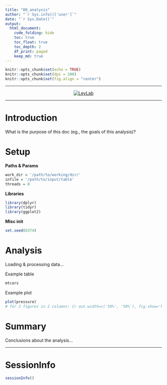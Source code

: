 ```yaml
---
title: "00_analysis"
author: "`r Sys.info()['user']`"
date: "`r Sys.Date()`"
output:
  html_document:
    code_folding: hide
    toc: true
    toc_float: true
    toc_depth: 2
    df_print: paged
    keep_md: true
---
```


```r
knitr::opts_chunk$set(echo = TRUE)
knitr::opts_chunk$set(dpi = 200)
knitr::opts_chunk$set(fig.align = "center")
```

***

<center>
[![LeyLab](LeyLab_logo.png)](https://leylab.com/)
</center>

***

# Introduction

What is the purpose of this doc (eg., the goals of this analysis)?

# Setup

**Paths & Params**

```r
work_dir = '/path/to/working/dir/'
infile = '/path/to/input/table'
threads = 8
```

**Libraries**

```r
library(dplyr)
library(tidyr)
library(ggplot2)
```

**Misc init**

```r
set.seed(8374)   
```

# Analysis

Loading & processing data...

Example table

```r
mtcars
```


Example plot

```r
plot(pressure)
# for 2 figures in 2 columns: {r out.width=c('50%', '50%'), fig.show='hold'}
```


# Summary

Conclusions about the analysis...

***

# SessionInfo

```r
sessionInfo()
```
